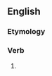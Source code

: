 ==English==

===Etymology===
{{suffix|en|communicate|eth}}

===Verb===
{{head|en|verb form}}

# {{en-archaic third-person singular of|communicate}}